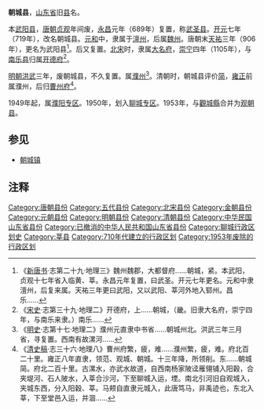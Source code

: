 '''朝城县'''，[[山东省|山东省]]旧[[县|县]]名。

本[[武阳县_(北魏)|武阳县]]，[[唐朝|唐朝]][[貞觀_(唐朝)|贞观]]年间废，[[永昌_(唐朝)|永昌]]元年（689年）复置，称[[武圣县|武圣县]]。[[开元|开元]]七年（719年），改名朝城县。[[元和_(唐朝)|元和]]中，隶属于[[澶州|澶州]]，后属[[魏州|魏州]]。唐朝末[[天祐_(唐朝)|天祐]]三年（906年），更名为武阳县<ref>《[[新唐书|新唐书]]·志第二十九·地理三》魏州魏郡，大都督府......朝城，紧。本武阳，贞观十七年省入临黄、莘。永昌元年复置，曰武圣。开元七年更名。元和中隶澶州，后复来属。天祐三年更曰武阳，又以武阳、莘河外地入郓州。昌乐......</ref>。后又复置。[[北宋|北宋]]时，隶属[[大名府|大名府]]，[[崇宁|崇宁]]四年（1105年），与[[南乐县|南乐县]]归属[[开德府|开德府]]<ref>《[[宋史|宋史]]·志第三十九·地理二》开德府，上......朝城，（畿。旧隶大名府，崇宁四年，与南乐来隶。）南乐......</ref>。

[[明朝|明朝]][[洪武|洪武]]三年，废朝城县，不久复置。属[[濮州|濮州]]<ref>《[[明史|明史]]·志第十七·地理二》濮州元直隶中书省......朝城州北。洪武三年三月省，寻复置。西南有故漯河......</ref>。清朝时，朝城县评价[[衝繁疲難|简]]，[[雍正|雍正]]前属濮州，后归[[曹州府|曹州府]]<ref>《[[清史稿|清史稿]]·志三十六·地理八》曹州府繁，疲，难......濮州繁，疲，难。府北百二十里。雍正八年直隶，领范、观城、朝城。十三年降，所领削。东......朝城简。府北二百十里。古漯水，亦武水故道，自西南杨家陂迳雁翎铺入阳穀，合夹堤河、石人陂水，入莘合沙河，下至聊城入运，堙。南北引河旧自观城入，夹城东西，分入阳穀、莘。马颊自直隶元城入，此唐笃马，非禹迹也，东北入莘，下至堂邑入运，并涸......</ref>。

1949年起，属[[濮阳专区|濮阳专区]]。1950年，划入[[聊城专区|聊城专区]]。1953年，与[[觀城縣|觀城縣]]合并为[[观朝县|观朝县]]。

== 参见 ==
* [[朝城镇|朝城镇]]

== 注释 ==
{{Reflist|2}}
{{中华民国山东省行政区划}}

[[Category:唐朝县份|Category:唐朝县份]]
[[Category:五代县份|Category:五代县份]]
[[Category:北宋县份|Category:北宋县份]]
[[Category:金朝县份|Category:金朝县份]]
[[Category:元朝县份|Category:元朝县份]]
[[Category:明朝县份|Category:明朝县份]]
[[Category:清朝县份|Category:清朝县份]]
[[Category:中华民国山东省县份|Category:中华民国山东省县份]]
[[Category:已撤消的中华人民共和国山东省县份|Category:已撤消的中华人民共和国山东省县份]]
[[Category:聊城行政区划史|Category:聊城行政区划史]]
[[Category:莘县|Category:莘县]]
[[Category:710年代建立的行政区划|Category:710年代建立的行政区划]]
[[Category:1953年废除的行政区划|Category:1953年废除的行政区划]]